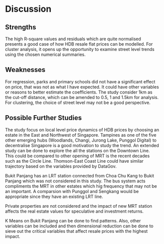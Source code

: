 # Discussion

## Strengths

The high R-square values and residuals which are quite normalised presents a good case of how HDB resale flat prices can be modelled. For cluster analysis, it opens up the opportunity to examine street level trends using the chosen numerical summaries.

## Weaknesses

For regression, parks and primary schools did not have a significant effect on price, that was not as what I have expected. It could have other variables or reasons to better estimate the coefficients. The study consider 1km as the cut-off distance, which can be amended to 0.5, 1 and 1.5km for analysis. For clustering, the choice of street level may not be a good perspective. 

## Possible Further Studies

The study focus on local level price dynamics of HDB prices by choosing an estate in the East and Northwest of Singapore. Tampines as one of the five other emerging hubs (Woodlands, Changi, Jurong Lake, Punggol Digital) to decentralise Singapore is a good motivation to study the trend. An extended study can be done to explore the all the stations on the Downtown Line. This could be compared to other opening of MRT is the recent decades such as the Circle Line. Thomson-East Coast Line could have similar trajectory based on the variables provided by DataGov. 

Bukit Panjang has an LRT station connected from Choa Chu Kang to Bukit Panjang which was not considered in this study. The bus system acts compliments the MRT in other estates which hig frequency that may not be an important. A comparsion with Punggol and Sengkang would be appropriate since they have an existing LRT line.

Private properties are not considered and the impact of new MRT station affects the real estate values for speculative and investment returns.

K Means on Bukit Panjang can be done to find patterns. Also, other variables can be included and then dimensional reduction can be done to sieve out the critical variables that affect resale prices with the highest impact.
